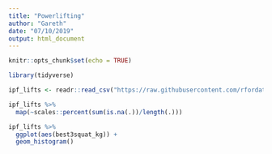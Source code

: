 ```yaml
---
title: "Powerlifting"
author: "Gareth"
date: "07/10/2019"
output: html_document
---
```


```r
knitr::opts_chunk$set(echo = TRUE)

library(tidyverse)

```

```r
ipf_lifts <- readr::read_csv("https://raw.githubusercontent.com/rfordatascience/tidytuesday/master/data/2019/2019-10-08/ipf_lifts.csv")
```

```r
ipf_lifts %>% 
  map(~scales::percent(sum(is.na(.))/length(.)))

ipf_lifts %>% 
  ggplot(aes(best3squat_kg)) +
  geom_histogram()


```

